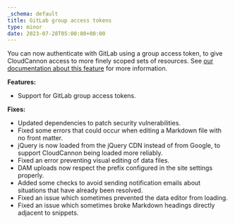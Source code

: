 ```yaml
---
_schema: default
title: GitLab group access tokens
type: minor
date: 2023-07-28T05:00:00+00:00
---
```

You can now authenticate with GitLab using a group access token, to give CloudCannon access to more finely scoped sets of resources. See [our documentation about this feature](/documentation/developer-articles/connecting-a-gitlab-repository-as-your-source/) for more information.

**Features:**

* Support for GitLab group access tokens.

**Fixes:**

* Updated dependencies to patch security vulnerabilities.
* Fixed some errors that could occur when editing a Markdown file with no front matter.
* jQuery is now loaded from the jQuery CDN instead of from Google, to support CloudCannon being loaded more reliably.
* Fixed an error preventing visual editing of data files.
* DAM uploads now respect the prefix configured in the site settings properly.
* Added some checks to avoid sending notification emails about situations that have already been resolved.
* Fixed an issue which sometimes prevented the data editor from loading.
* Fixed an issue which sometimes broke Markdown headings directly adjacent to snippets.